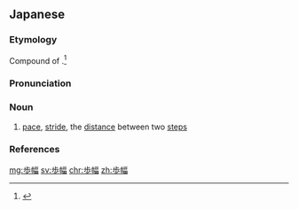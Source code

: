 ==Japanese==
{{ja-kanjitab|ほ|はば|yomi=kun}}

===Etymology===
Compound of {{compound|lang=ja|sort=ほはば|歩|tr1=ho|t1=step with one's feet|幅|tr2=haba|t2=width, breadth}}.<ref name="KDJ">{{R:Kokugo Dai Jiten}}</ref>

===Pronunciation===
{{ja-pron|yomi=k|ほはば|acc=0|acc_ref=DJR}}

===Noun===
{{ja-noun|ほはば}}

# [[pace]], [[stride]], the [[distance]] between two [[step]]s

===References===
<references/>

[[mg:歩幅]]
[[sv:歩幅]]
[[chr:歩幅]]
[[zh:歩幅]]